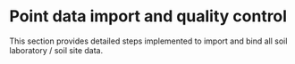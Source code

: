 # Point data import and quality control

This section provides detailed steps implemented to import and bind all soil laboratory / soil site data.
